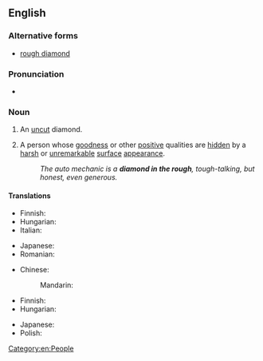 ==English==

===Alternative forms===
* [[rough diamond]]

===Pronunciation===
* {{audio|en|en-au-diamond in the rough.ogg|Audio (AU)}}

===Noun===
{{en-noun|head=[[diamond]] [[in the rough]]|diamonds in the rough}}

# An [[uncut]] diamond.
# {{lb|en|idiomatic}} A person whose [[goodness]] or other [[positive]] qualities are [[hidden]] by a [[harsh]] or [[unremarkable]] [[surface]] [[appearance]].
#: ''The auto mechanic is a '''diamond in the rough''', tough-talking, but honest, even generous.''

====Translations====
{{trans-top|uncut diamond}}
* Finnish: {{t|fi|raakatimantti}}
* Hungarian: {{t|hu|csiszolatlan gyémánt}}
* Italian: {{t|it|diamante grezzo|m}}
{{trans-mid}}
* Japanese: {{t|ja|原石|tr=genseki}}
* Romanian: {{t|ro|diamant brut|n}}
{{trans-bottom}}

{{trans-top|person with hidden qualities}}
* Chinese:
*: Mandarin: {{t|cmn|璞玉|tr=púyù}}
* Finnish: {{t+|fi|nallekarhu}} {{qualifier|of male only}}
* Hungarian: {{t|hu|csiszolatlan gyémánt}}
{{trans-mid}}
* Japanese: {{t|ja|原石|tr=genseki}}
* Polish: {{not used|pl}}
{{trans-bottom}}

[[Category:en:People]]